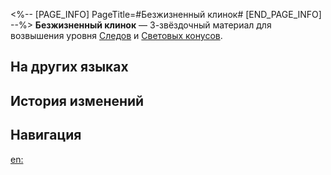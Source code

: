 <%-- [PAGE_INFO]
PageTitle=#Безжизненный клинок#
[END_PAGE_INFO] --%>
{{Предмет Инфобокс
|id          = 110112
|Изображение = Предмет Безжизненный клинок.png
|Тип         = Материал Следов
|Тип2        = Материал возвышения Светового конуса
|Инвентарь   = Материалы улучшения
|Редкость    = 3
|Эффект      = 
|Описание    = Фрагмент оружия, оставленный воинами Легиона Антиматерии. Можно использовать для среднего повышения уровня Следов персонажей {{Цвет|Выделенный|Разрушения}}.
|Источник1   = [[Чашелист (багровый): Бутон Разрушения (undefined)]]
|Источник2   = [[Универсальная машина для синтеза: Синтез материалов]]
|Источник3   = [[Неугасаемый пепел]]
|Источник4   = [[Универсальная машина для синтеза: Обмен материалов]]
}}
{{Описание|Этот знак символизирует титул и достижения во имя Разрушения.<br />Владелец этого оружия питает лютую ненависть ко всем разумным существам. Вопли павших созданий - словно сладкая музыка для его ушей. Он свергает многовековые цивилизации одним взмахом руки.<br /><br />''«Носитель этого знака призван забирать дыхание у всего живого».''}}
'''Безжизненный клинок''' — 3-звёздочный материал для возвышения уровня [[Следы|Следов]] и [[Световые конусы|Световых конусов]].

==На других языках==
{{На других языках
|en   = Lifeless Blade
|zhs  = 无生残刃
|zht  = 無生殘刃
|ja   = 無生の刃切
|ko   = 무생의 칼날
|es   = Espada inerte
|fr   = Lame sans vie
|ru   = Безжизненный клинок
|th   = Lifeless Blade
|vi   = Lưỡi Kiếm Vô Hồn
|de   = Leblose Klinge
|id   = Lifeless Blade
|pt   = Lâmina Inerte
}}

==История изменений==
{{История изменений|3.5}}

==Навигация==
{{Материалы улучшения Навбокс}}

[[en:]]